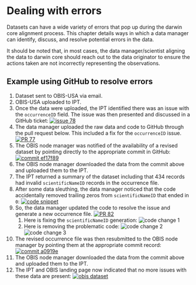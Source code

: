 # Dealing with errors
Datasets can have a wide variety of errors that pop up during the darwin core alignment process. This chapter details
ways in which a data manager can identify, discuss, and resolve potential errors in the data.

It should be noted that, in most cases, the data manager/scientist aligning the data to darwin core should reach out
to the data originator to ensure the actions taken are not incorrectly representing the observations.


## Example using GitHub to resolve errors
1. Dataset sent to OBIS-USA via email.
2. OBIS-USA uploaded to IPT.
3. Once the data were uploaded, the IPT identified there was an issue with the `occurrenceID` field. The issue was then
presented and discussed in a GitHub ticket:
   [![issue 78](./figs/issue_78.png)](https://github.com/ioos/bio_data_guide/issues/78)
4. The data manager uploaded the raw data and code to GitHub through the pull request below. This included a fix for
the `occurrenceID` issue.
   [![PR 77](./figs/PR_77.png)](https://github.com/ioos/bio_data_guide/pull/77)
5. The OBIS node manager was notified of the availability of a revised dataset by pointing directly to the appropriate
commit in GitHub:
   [![commit ef17f89](./figs/commit_ef17f89.png)](https://github.com/ioos/bio_data_guide/commit/ef17f89f23316a6227fdf58de509582bd9854a55)
6. The OBIS node manager downloaded the data from the commit above and uploaded them to the IPT.
7. The IPT returned a summary of the dataset including that 434 records had invalid `scientificNameID` records in the
occurrence file.
8. After some data sleuthing, the data manager noticed that the code accidentally removed trailing zeros from
`scientificNameID` that ended in `0`:
   [![code snippet](./figs/code_snippet.png)](https://nbviewer.org/github/ioos/bio_data_guide/blob/ef17f89f23316a6227fdf58de509582bd9854a55/datasets/AMBON_zooplankton/2017zooplanton_to_dwc%282%29_mmb.ipynb#END-of-ID-generation)
9. So, the data manager updated the code to resolve the issue and generate a new occurrence file.
   [![PR 82](./figs/PR_82.png)](https://github.com/ioos/bio_data_guide/pull/82)
   1. Here is fixing the `scientificNameID` generation: ![code change 1](./figs/code_change1.png)
   2. Here is removing the problematic code: ![code change 2](./figs/code_change2.png) ![code change 3](./figs/code_change3.png)
10. The revised occurrence file was then resubmitted to the OBIS node manager by pointing them at the appropriate commit
record:
    [![commit a0919e](./figs/commit_a0919e.png)](https://github.com/ioos/bio_data_guide/commit/a0919e5b788b0737fc4c8e2c4b874c2e287769dd)
11. The OBIS node manager downloaded the data from the commit above and uploaded them to the IPT.
12. The IPT and OBIS landing page now indicated that no more issues with these data are present:
    [![obis dataset](./figs/obis_dataset.png)](https://obis.org/dataset/bc01451e-d990-4ad1-8315-e3fb6e9cf461)